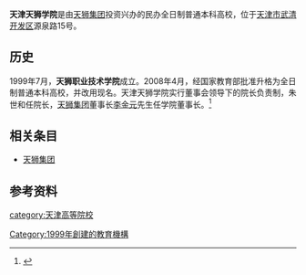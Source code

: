 {{Infobox University
|Name=天津天狮学院|
|EnglishName=Tianshi College  |
|SealImage=|
|SealInfo=|
|Motto=|
|Established=1999年|
|Type=私立|
|President=|
|Location={{CHN}}[[天津市|天津市]][[武清区|武清开发区]]|
|Campus=[[郊区|郊区]]|
|AreaTotal=|
|Department=|
|Faculty=|
|Professor= |
|Associate Professor= |
|Assistant Professor= |
|Lecturer= |
|Student=|
|Undergraduate=|
|Postgraduate=|
|Website=http://www.tianshi.edu.cn/|
}}
'''天津天狮学院'''是由[[天狮集团|天狮集团]]投资兴办的民办全日制普通本科高校，位于[[天津市|天津市]][[武清区|武清开发区]]源泉路15号。

==历史==
1999年7月，'''天狮职业技术学院'''成立。2008年4月，经国家教育部批准升格为全日制普通本科高校，并改用现名。天津天狮学院实行董事会领导下的院长负责制，朱世和任院长，[[天狮集团|天狮集团]]董事长[[李金元|李金元]]先生任学院董事长。<ref>{{cite web| url=http://www.tianshi.edu.cn/channels/1649.html| title=学校简介| publisher=天津天狮学院官网| accessdate=2013-05-31| deadurl=yes| archiveurl=https://web.archive.org/web/20130923193719/http://www.tianshi.edu.cn/channels/1649.html| archivedate=2013-09-23}}</ref>

== 相关条目 ==
*[[天狮集团|天狮集团]]

== 参考资料 ==
{{reflist}}
{{天津大学列表}}
{{民办大学}}

[[category:天津高等院校|category:天津高等院校]]
[[Category:1999年創建的教育機構|Category:1999年創建的教育機構]]